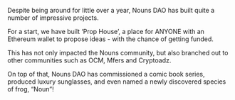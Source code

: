 Despite being around for little over a year, Nouns DAO has built quite a number of impressive projects.

For a start, we have built ‘Prop House’, a place for ANYONE with an Ethereum wallet to propose ideas - with the chance of getting funded.

This has not only impacted the Nouns community, but also branched out to other communities such as OCM, Mfers and Cryptoadz.

On top of that, Nouns DAO has commissioned a comic book series, produced luxury sunglasses, and even named a newly discovered species of frog, “Noun”!
